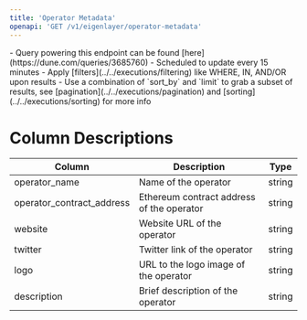```yaml
---
title: 'Operator Metadata'
openapi: 'GET /v1/eigenlayer/operator-metadata'
---
```


<Note>
- Query powering this endpoint can be found [here](https://dune.com/queries/3685760)
- Scheduled to update every 15 minutes
- Apply [filters](../../executions/filtering) like WHERE, IN, AND/OR upon results
- Use a combination of `sort_by` and `limit` to grab a subset of results, see [pagination](../../executions/pagination) and [sorting](../../executions/sorting) for more info
</Note>

# Column Descriptions

| Column                    | Description                                    | Type       |
| ------------------------- | ---------------------------------------------- | ---------- |
| operator_name             | Name of the operator                           | string    |
| operator_contract_address | Ethereum contract address of the operator      | string  |
| website                   | Website URL of the operator                    | string    |
| twitter                   | Twitter link of the operator                   | string    |
| logo                      | URL to the logo image of the operator          | string    |
| description               | Brief description of the operator              | string    |
